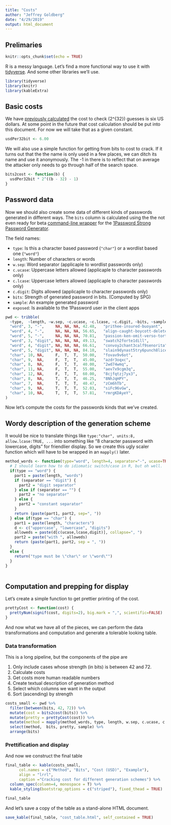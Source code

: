 ```yaml
---
title: "Costs"
author: "Jeffrey Goldberg"
date: "4/29/2019"
output: html_document
---
```


## Prelimaries

```r
knitr::opts_chunk$set(echo = TRUE)
```

R is a messy language. Let's find a more functional way to use it with [tidyverse](https://www.tidyverse.org). And some other libraries we'll use.

```r
library(tidyverse)
library(knitr)
library(kableExtra)
```
## Basic costs

We have [previously calculated](https://discussions.agilebits.com/discussion/comment/470503/#Comment_470503) the cost to check \(2^{32}\) guesses is six US dollars. At some point in the future that cost calculation should be put into this document. For now we will take that as a given constant.




```r
usdPer32bit <- 6.00
```

We will also use a simple function for getting from bits to cost to crack. If it turns out that the the name is only used in a few places, we can ditch its name and use it anonymously. The -1 in there is to reflect that on average the attacker only needs to go through half of the search space.

```r
bits2cost <- function(b) {
  usdPer32bit * 2^((b - 32) - 1)
}
```

## Password data

Now we should also create some data of different kinds of passwords generated in different ways. The `bits` column is calculated using the the not even ready for beta [command-line wrapper](https://github.com/1Password/spg/tree/master/cmd/opgen) for the [1Password Strong Password Generator](https://github.com/1Password/spg "Github: 1Password SPG").

The field names:

- `type`: Is this a character based password (`"char"`) or a wordlist based one (`"word"`)
- `length`: Number of characters or words
- `w.sep`: Word separator (applicaple to wordlist passwords only)
- `c.ucase`: Uppercase letters allowed (applicaple to character passwords only)
- `c.lcase`: Uppercase letters allowed (applicaple to character passwords only)
- `c.digit`: Digits allowed (applicaple to character passwords only)
- `bits`: Strength of generated password in bits. (Computed by SPG)
- `sample`: An example generated password
- `exposed`: Is available to the 1Password user in the client apps

```r
pwd <- tribble(
  ~type,  ~length, ~w.sep, ~c.ucase, ~c.lcase, ~c.digit, ~bits, ~sample, ~exposed,
  "word", 3, "-",     NA, NA, NA, 42.48,   "prithee-insured-buoyant",            T,
  "word", 4, "-",     NA, NA, NA, 56.65,   "align-caught-boycott-delete",        T,
  "word", 5, "-",     NA, NA, NA, 70.81,   "passion-ken-omit-verso-tortoise",    T,
  "word", 3, "digit", NA, NA, NA, 49.13,   "swatch2forte1dill",                  T,
  "word", 4, "digit", NA, NA, NA, 66.61,   "convoy2chant3calf9senorita",         T,
  "word", 5, "digit", NA, NA, NA, 84.10,   "slain9dynast5try6punch8licensee",    T,
  "char", 10, NA,     F,  T,  T,  50.00,   "fovav9v6ot",                         T,
  "char", 9,  NA,     F,  T,  T,  45.00,   "azdr3oqxc",                          T,
  "char", 8,  NA,     F,  T,  T,  40.00,   "2wd74wmq",                           T,
  "char", 11, NA,     F,  T,  T,  55.00,   "aev7x9cgm3q",                        T,
  "char", 12, NA,     F,  T,  T,  60.00,   "8cjfqtzj7yx3",                       T,
  "char", 8,  NA,     T,  T,  T,  46.25,   "8NhJqHPY",                           T,
  "char", 7,  NA,     T,  T,  T,  40.47,   "zCm6hTb",                            T,
  "char", 9,  NA,     T,  T,  T,  52.03,   "siFc96vGw",                          T,
  "char", 10, NA,     T,  T,  T,  57.81,   "rmrgKDAyeY",                         T,
)
```
Now let's compute the costs for the passwords kinds that we've created.



## Wordy description of the generation scheme

It would be nice to translate things like `type:"char", units:8, allow.lcase:TRUE, ...` into something like "8 character password with lowercase, digits" for friendlier display. So we create this ugly scaler function which will have to be wrapped in an `mapply()` later.


```r
method_words <- function(type="word", length=4, separator="-", ucase=TRUE, lcase=TRUE, digit=TRUE) {
  # I should learn how to do idiomatic switch/case in R, but oh well.
  if(type == "word") {
    part1 = paste(length, "words")
    if (separator == "digit") {
      part2 = "digit separator"
    } else if (separator == "") {
      part2 = "no separator"
    } else {
      part2 = "constant separator"
    }
    return (paste(part1, part2, sep=", "))
  } else if(type == "char") {
    part1 = paste(length, "characters")
    d <- c("uppercase", "lowercase", "digits")
    alloweds = paste(d[c(ucase,lcase,digit)], collapse=", ")
    part2 = paste("with ", alloweds)
    return (paste(part1, part2, sep = ", "))
  }
  else {
    return("type must be \"char\" or \"word\"")
  }
}
 
```


## Computation and prepping for display

Let's create a simple function to get prettier printing of the cost. 
```r
prettyCost <- function(cost) {
  prettyNum(signif(cost, digits=2), big.mark = ",", scientific=FALSE)
}
```

And now what we have all of the pieces, we can perform the data transformations and computation and generate a tolerable looking table.

### Data transformation

This is a long pipeline, but the components of the pipe are

1. Only include cases whose strength (in bits) is between 42 and 72.
2. Calculate costs
3. Get costs more human readable numbers
4. Create textual description of generation method
4. Select which columns we want in the output
5. Sort (ascending) by strength

```r
costs_small <- pwd %>% 
  filter(between(bits, 42, 72)) %>%
  mutate(cost = bits2cost(bits)) %>%
  mutate(pretty = prettyCost(cost)) %>%
  mutate(method = mapply(method_words, type, length, w.sep, c.ucase, c.lcase, c.digit)) %>%
  select(method,  bits, pretty, sample) %>%
  arrange(bits)
```

### Prettification and display

And now we construct the final table
```r
final_table <- kable(costs_small,
      col.names = c("Method", "Bits", "Cost (USD)", "Example"),
      align = "lrrl",
      caption ="Cracking cost for different generation schemes") %>%
  column_spec(column=4, monospace = T) %>%
  kable_styling(bootstrap_options = c("striped"), fixed_thead = TRUE)
```

```r
final_table
```

And let's save a copy of the table as a stand-alone HTML document.
```r
save_kable(final_table, "cost_table.html", self_contained = TRUE)
```